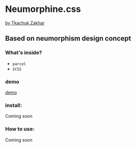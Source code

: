 # **Neumorphine.css**

[by Tkachuk Zakhar](https://github.com/imhul)

## Based on neumorphism design concept

### What's inside?

-   `parcel`
-   `SCSS`

### demo

[demo](https://imhul.github.io/neumorphine.css)

### install:

Coming soon

### How to use:

Coming soon
